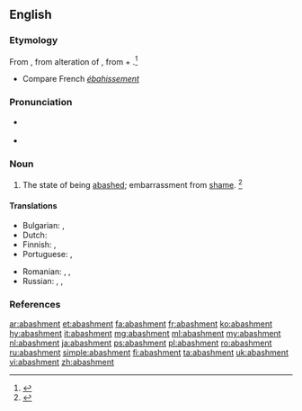 ==English==

===Etymology===
From {{etyl|enm|en}} {{term|abaishment|lang=enm}}, from {{etyl|frm|en}} {{term|abaissement||astonishment|lang=frm}} alteration of {{term|esbaissement|lang=frm}}, from {{term|esbaiss|lang=frm}} + {{term|-ment|lang=frm}}.<ref>{{R:MW3 1976|page=2}}</ref>
* Compare French ''[[ébahissement]]''

===Pronunciation===
* {{a|RP}} {{IPA|/əˈbæʃ.mənt/|lang=en}}
* {{a|GenAm}} {{IPA|/əˈbæʃ.mənt/|lang=en}}

===Noun===
{{en-noun}}

# The state of being [[abashed]]; embarrassment from [[shame]]. {{defdate|First attested from 1350 to 1470.}}<ref>{{R:SOED5|page=2}}</ref>

====Translations====
{{trans-top|the state of being abashed; confusion from shame}}
* Bulgarian: {{t|bg|засраменост|sc=Cyrl}}, {{t+|bg|смущение|sc=Cyrl}}
* Dutch: {{t+|nl|verlegenheid|f}}
* Finnish: {{t|fi|häpeä}}, {{t|fi|hämminki}}
* Portuguese: {{t+|pt|confusão}}, {{t+|pt|vergonha}}
{{trans-mid}}
* Romanian: {{t+|ro|jenă|f}}, {{t+|ro|rușine|f}}, {{t+|ro|rușinare|f}}
* Russian: {{t+|ru|растерянность|f|tr=rastérjannostʹ|sc=Cyrl}}, {{t+|ru|смущение|n|tr=smuščénije|sc=Cyrl}}, {{t+|ru|замешательство|n|tr=zamešátelʹstvo|sc=Cyrl}}
{{trans-bottom}}

===References===
<references/>

[[ar:abashment]]
[[et:abashment]]
[[fa:abashment]]
[[fr:abashment]]
[[ko:abashment]]
[[hy:abashment]]
[[it:abashment]]
[[mg:abashment]]
[[ml:abashment]]
[[my:abashment]]
[[nl:abashment]]
[[ja:abashment]]
[[ps:abashment]]
[[pl:abashment]]
[[ro:abashment]]
[[ru:abashment]]
[[simple:abashment]]
[[fi:abashment]]
[[ta:abashment]]
[[uk:abashment]]
[[vi:abashment]]
[[zh:abashment]]
